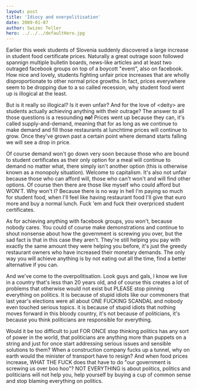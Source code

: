 ```yaml
---
layout: post
title: 'Idiocy and overpolitisation'
date: 2009-01-07
author: Swizec Teller
hero: ../../../defaultHero.jpg
---
```

Earlier this week students of Slovenia suddenly discovered a large increase in student food certificate prices. Naturally a great outrage soon followed spannign multiple bulletin boards, news-like articles and at least two outraged facebook groups on top of a boycott "event", also on facebook. How nice and lovely, students fighting unfair price increases that are wholly disproportionate to other normal price growths. In fact, prices everywhere seem to be dropping due to a so called recession, why student food went up is illogical at the least.

But is it really so illogical? Is it even unfair? And for the love of &lt;deity> are students actually achieving anything with their outrage? The answer to all those questions is a resounding **no!** Prices went up because they can, it's called supply-and-demand, meaning that for as long as we continue to make demand and fill those restaurants at lunchtime prices will continue to grow. Once they've grown past a certain point where demand starts falling we will see a drop in price.

Of course demand won't go down very soon because those who are bound to student certificates as their only option for a meal will continue to demand no matter what, there simply isn't another option (this is otherwise known as a monopoly situation). Welcome to capitalism. It's also not unfair because those who can afford will, those who can't won't and will find other options. Of course then there are those like myself who could afford but WON'T. Why won't I? Because there is no way in hell I'm paying so much for student food, when I'll feel like having restaurant food I'll give that euro more and buy a normal lunch. Fuck 'em and fuck their overpriced student certificates.

As for achieving anything with facebook groups, you won't, because nobody cares. You could of course make demonstrations and continue to shout nonsense about how the government is screwing you over, but the sad fact is that in this case they aren't. They're still helping you pay with exactly the same amount they were helping you before, it's just the greedy restaurant owners who have increased their monetary demands. The only way you will achieve anything is by not eating out all the time, find a better alternative if you can.

And we've come to the overpolitisation. Look guys and gals, I know we live in a country that's less than 20 years old, and of course this creates a lot of problems that otherwise would not exist but PLEASE stop pinning everything on politics. It is because of stupid idiots like our commoners that last year's elections were all about ONE FUCKING SCANDAL and nobody even touched serious topics. it is because of stupid idiots that nothing moves forward in this bloody country, it's not because of politicians, it's because you think politicians are responsible for everything.

Would it be too difficult to just FOR ONCE stop thinking politics has any sort of power in the world, that politicians are anything more than puppets on a string and just for once start addressing serious issues and sensible solutions to them? When a construction company fucks up a tunnel, why on earth would the minister of transport have to resign? And when food prices increase, WHAT THE FUCK does that have to do "our government is screwing us over boo hoo"? NOT EVERYTHING is about politics, politics and politicians will not help you, help yourself by buying a cup of common sense and stop blaming everything on politics.